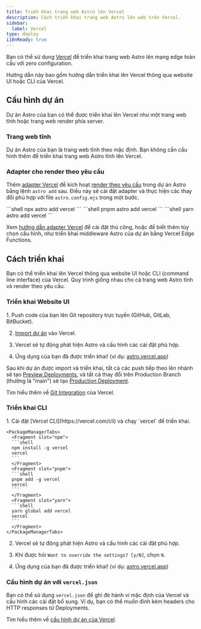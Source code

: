 ```yaml
---
title: Triển khai trang web Astro lên Vercel
description: Cách triển khai trang web Astro lên web trên Vercel.
sidebar:
  label: Vercel
type: deploy
i18nReady: true
---
```


Bạn có thể sử dụng [Vercel](http://vercel.com/) để triển khai trang web Astro lên mạng edge toàn cầu với zero configuration.

Hướng dẫn này bao gồm hướng dẫn triển khai lên Vercel thông qua website UI hoặc CLI của Vercel.

## Cấu hình dự án

Dự án Astro của bạn có thể được triển khai lên Vercel như một trang web tĩnh hoặc trang web render phía server.

### Trang web tĩnh

Dự án Astro của bạn là trang web tĩnh theo mặc định. Bạn không cần cấu hình thêm để triển khai trang web Astro tĩnh lên Vercel. 

### Adapter cho render theo yêu cầu

Thêm [adapter Vercel](/en/guides/integrations-guide/vercel/) để kích hoạt [render theo yêu cầu](/en/guides/on-demand-rendering/) trong dự án Astro bằng lệnh `astro add` sau. Điều này sẽ cài đặt adapter và thực hiện các thay đổi phù hợp với file `astro.config.mjs` trong một bước.

<PackageManagerTabs>
  <Fragment slot="npm">
  ```shell
  npx astro add vercel
  ```
  </Fragment>
  <Fragment slot="pnpm">
  ```shell
  pnpm astro add vercel
  ```
  </Fragment>
  <Fragment slot="yarn">
  ```shell
  yarn astro add vercel
  ```
  </Fragment>
</PackageManagerTabs>

<ReadMore>Xem [hướng dẫn adapter Vercel](/en/guides/integrations-guide/vercel/) để cài đặt thủ công, hoặc để biết thêm tùy chọn cấu hình, như triển khai middleware Astro của dự án bằng Vercel Edge Functions.</ReadMore>

## Cách triển khai

Bạn có thể triển khai lên Vercel thông qua website UI hoặc CLI (command line interface) của Vercel. Quy trình giống nhau cho cả trang web Astro tĩnh và render theo yêu cầu.

### Triển khai Website UI

<Steps>
1. Push code của bạn lên Git repository trực tuyến (GitHub, GitLab, BitBucket).

2. [Import dự án](https://vercel.com/new) vào Vercel.

3. Vercel sẽ tự động phát hiện Astro và cấu hình các cài đặt phù hợp.

4. Ứng dụng của bạn đã được triển khai! (ví dụ: [astro.vercel.app](https://astro.vercel.app/))
</Steps>

Sau khi dự án được import và triển khai, tất cả các push tiếp theo lên nhánh sẽ tạo [Preview Deployments](https://vercel.com/docs/concepts/deployments/preview-deployments), và tất cả thay đổi trên Production Branch (thường là "main") sẽ tạo [Production Deployment](https://vercel.com/docs/concepts/deployments/environments#production).

<ReadMore>Tìm hiểu thêm về [Git Integration](https://vercel.com/docs/concepts/git) của Vercel.</ReadMore>

### Triển khai CLI

<Steps>
1. Cài đặt [Vercel CLI](https://vercel.com/cli) và chạy `vercel` để triển khai.

    <PackageManagerTabs>
      <Fragment slot="npm">
      ```shell
      npm install -g vercel
      vercel
      ```
      </Fragment>
      <Fragment slot="pnpm">
      ```shell
      pnpm add -g vercel
      vercel
      ```
      </Fragment>
      <Fragment slot="yarn">
      ```shell
      yarn global add vercel
      vercel
      ```
      </Fragment>
    </PackageManagerTabs>

2. Vercel sẽ tự động phát hiện Astro và cấu hình các cài đặt phù hợp.

3. Khi được hỏi `Want to override the settings? [y/N]`, chọn `N`.

4. Ứng dụng của bạn đã được triển khai! (ví dụ: [astro.vercel.app](https://astro.vercel.app/))
</Steps>

### Cấu hình dự án với `vercel.json`

Bạn có thể sử dụng `vercel.json` để ghi đè hành vi mặc định của Vercel và cấu hình các cài đặt bổ sung. Ví dụ, bạn có thể muốn đính kèm headers cho HTTP responses từ Deployments. 

<ReadMore>Tìm hiểu thêm về [cấu hình dự án của Vercel](https://vercel.com/docs/project-configuration).</ReadMore>